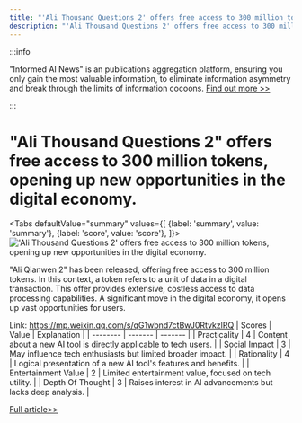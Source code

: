 ```yaml
---
title: "'Ali Thousand Questions 2' offers free access to 300 million tokens, opening up new opportunities in the digital economy."
description: "'Ali Thousand Questions 2' offers free access to 300 million tokens, opening up new opportunities in the digital economy."
---
```



:::info

"Informed AI News" is an publications aggregation platform, ensuring you only gain the most valuable information, to eliminate information asymmetry and break through the limits of information cocoons.  [Find out more >>](/)

:::

# "Ali Thousand Questions 2" offers free access to 300 million tokens, opening up new opportunities in the digital economy.


<Tabs
	defaultValue="summary"
	values={[
	{label: 'summary', value: 'summary'},
	{label: 'score', value: 'score'},
]}>
<TabItem value="summary">
<img
  src="https://image.informedainews.com/2024/06/10/To-WBt-1717983415-0.jpg"
  alt="'Ali Thousand Questions 2' offers free access to 300 million tokens, opening up new opportunities in the digital economy."
/>



"Ali Qianwen 2" has been released, offering free access to 300 million tokens. In this context, a token refers to a unit of data in a digital transaction. This offer provides extensive, costless access to data processing capabilities. A significant move in the digital economy, it opens up vast opportunities for users.

Link: https://mp.weixin.qq.com/s/qG1wbnd7ctBwJ0RtvkzlRQ
</TabItem>
<TabItem value="score">
	| Scores     | Value   | Explanation |
	| -------- | ------- | ------- |
	| Practicality  | 4    | Content about a new AI tool is directly applicable to tech users.    |
	| Social Impact | 3     | May influence tech enthusiasts but limited broader impact.    |
	| Rationality    | 4    | Logical presentation of a new AI tool's features and benefits.    |
	| Entertainment Value    | 2    | Limited entertainment value, focused on tech utility.    |
	| Depth Of Thought    | 3    | Raises interest in AI advancements but lacks deep analysis.    |
</TabItem>
</Tabs>

[Full article>>](https://x.com/oran_ge/status/1798876444971675690)
